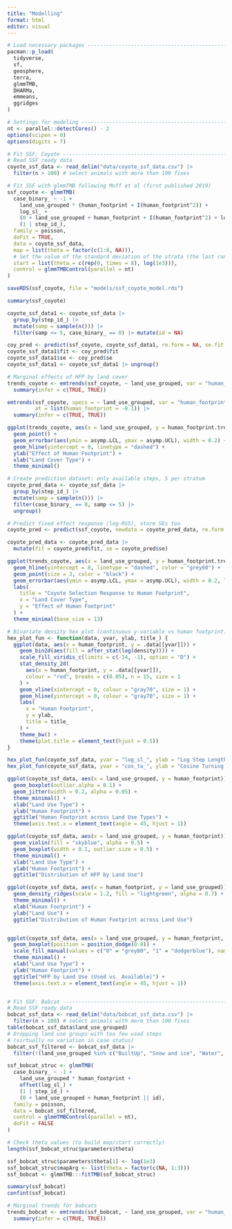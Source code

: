 ```yaml
---
title: "Modelling"
format: html
editor: visual
---
```


```r
# Load necessary packages -----------------------------------------------------
pacman::p_load(
  tidyverse,
  sf,
  geosphere,
  terra,
  glmmTMB,
  DHARMa,
  emmeans,
  ggridges
)

# Settings for modeling ---------------------------------------------------
nt <- parallel::detectCores() - 2
options(scipen = 0)
options(digits = 7)

# Fit SSF: Coyote -------------------------------------------------------------
# Read SSF ready data
coyote_ssf_data <- read_delim("data/coyote_ssf_data.csv") |> 
  filter(n > 100) # select animals with more than 100 fixes

# Fit SSF with glmmTMB following Muff et al (first published 2019)
ssf_coyote <- glmmTMB(
  case_binary_ ~ -1 + 
    land_use_grouped * (human_footprint + I(human_footprint^2)) + 
    log_sl_ + 
    (0 + land_use_grouped + human_footprint + I(human_footprint^2) + log_sl_|| id) +
    (1 | step_id_),
  family = poisson,
  doFit = TRUE,
  data = coyote_ssf_data,
  map = list(theta = factor(c(1:8, NA))),
  # Set the value of the standard deviation of the strata (the last ranef) to large constant value. See Muff et al (2020) JAE
  start = list(theta = c(rep(0, times = 8), log(1e3))),
  control = glmmTMBControl(parallel = nt)
)

saveRDS(ssf_coyote, file = "models/ssf_coyote_model.rds")

summary(ssf_coyote)

coyote_ssf_data1 <- coyote_ssf_data |> 
  group_by(step_id_) |> 
  mutate(samp = sample(n())) |> 
  filter(samp <= 5, case_binary_ == 0) |> mutate(id = NA) 

coy_pred <- predict(ssf_coyote, coyote_ssf_data1, re.form = NA, se.fit = TRUE)
coyote_ssf_data1$fit <- coy_pred$fit
coyote_ssf_data1$se <- coy_pred$se
coyote_ssf_data1 <- coyote_ssf_data1 |> ungroup()

# Marginal effects of HFP by land cover
trends_coyote <- emtrends(ssf_coyote, ~ land_use_grouped, var = "human_footprint") |>
  summary(infer = c(TRUE, TRUE))

emtrends(ssf_coyote, specs = ~ land_use_grouped, var = "human_footprint", 
         at = list(human_footprint = -0.1)) |>
  summary(infer = c(TRUE, TRUE))

ggplot(trends_coyote, aes(x = land_use_grouped, y = human_footprint.trend)) +
  geom_point() +
  geom_errorbar(aes(ymin = asymp.LCL, ymax = asymp.UCL), width = 0.2) +
  geom_hline(yintercept = 0, linetype = "dashed") +
  ylab("Effect of Human Footprint") +
  xlab("Land Cover Type") +
  theme_minimal()

# Create prediction dataset: only available steps, 5 per stratum
coyote_pred_data <- coyote_ssf_data |>
  group_by(step_id_) |>
  mutate(samp = sample(n())) |>
  filter(case_binary_ == 0, samp <= 5) |>
  ungroup()

# Predict fixed effect response (log-RSS), store SEs too
coyote_pred <- predict(ssf_coyote, newdata = coyote_pred_data, re.form = NA, se.fit = TRUE)

coyote_pred_data <- coyote_pred_data |>
  mutate(fit = coyote_pred$fit, se = coyote_pred$se)

ggplot(trends_coyote, aes(x = land_use_grouped, y = human_footprint.trend)) +
  geom_hline(yintercept = 0, linetype = "dashed", color = "grey60") +
  geom_point(size = 3, color = "black") +
  geom_errorbar(aes(ymin = asymp.LCL, ymax = asymp.UCL), width = 0.2, linewidth = 0.8) +
  labs(
    title = "Coyote Selection Response to Human Footprint",
    x = "Land Cover Type",
    y = "Effect of Human Footprint"
  ) +
  theme_minimal(base_size = 13)

# Bivariate density hex plot (continuous y-variable vs human footprint)
hex_plot_fun <- function(data, yvar, ylab, title_) {
  ggplot(data, aes(x = human_footprint, y = .data[[yvar]])) +
    geom_bin2d(aes(fill = after_stat(log(density)))) +
    scale_fill_viridis_c(limits = c(-14, -1), option = "D") +
    stat_density_2d(
      aes(x = human_footprint, y = .data[[yvar]]),
      colour = "red", breaks = c(0.05), n = 15, size = 1
    ) +
    geom_vline(xintercept = 0, colour = "gray70", size = 1) +
    geom_hline(yintercept = 0, colour = "gray70", size = 1) +
    labs(
      x = "Human Footprint",
      y = ylab,
      title = title_
    ) +
    theme_bw() +
    theme(plot.title = element_text(hjust = 0.5))
}

hex_plot_fun(coyote_ssf_data, yvar = "log_sl_", ylab = "Log Step Length", title_ = "Coyote")
hex_plot_fun(coyote_ssf_data, yvar = "cos_ta_", ylab = "Cosine Turning Angle", title_ = "Coyote")

ggplot(coyote_ssf_data, aes(x = land_use_grouped, y = human_footprint)) +
  geom_boxplot(outlier.alpha = 0.1) +
  geom_jitter(width = 0.2, alpha = 0.05) +
  theme_minimal() +
  xlab("Land Use Type") +
  ylab("Human Footprint") +
  ggtitle("Human Footprint across Land Use Types") +
  theme(axis.text.x = element_text(angle = 45, hjust = 1))

ggplot(coyote_ssf_data, aes(x = land_use_grouped, y = human_footprint)) +
  geom_violin(fill = "skyblue", alpha = 0.5) +
  geom_boxplot(width = 0.1, outlier.size = 0.5) +
  theme_minimal() +
  xlab("Land Use Type") +
  ylab("Human Footprint") +
  ggtitle("Distribution of HFP by Land Use")

ggplot(coyote_ssf_data, aes(x = human_footprint, y = land_use_grouped)) +
  geom_density_ridges(scale = 1.2, fill = "lightgreen", alpha = 0.7) +
  theme_minimal() +
  xlab("Human Footprint") +
  ylab("Land Use") +
  ggtitle("Distribution of Human Footprint across Land Use")


ggplot(coyote_ssf_data, aes(x = land_use_grouped, y = human_footprint, fill = factor(case_binary_))) +
  geom_boxplot(position = position_dodge(0.8)) +
  scale_fill_manual(values = c("0" = "grey80", "1" = "dodgerblue"), name = "Used?") +
  theme_minimal() +
  xlab("Land Use Type") +
  ylab("Human Footprint") +
  ggtitle("HFP by Land Use (Used vs. Available)") +
  theme(axis.text.x = element_text(angle = 45, hjust = 1))


# Fit SSF: Bobcat -------------------------------------------------------------
# Read SSF ready data
bobcat_ssf_data <- read_delim("data/bobcat_ssf_data.csv") |> 
  filter(n > 100) # select animals with more than 100 fixes
table(bobcat_ssf_data$land_use_grouped)
# Dropping land use groups with too few used steps
# (virtually no variation in case status)
bobcat_ssf_filtered <- bobcat_ssf_data |> 
  filter(!(land_use_grouped %in% c("BuiltUp", "Snow and ice", "Water", "Cropland")))

ssf_bobcat_struc <- glmmTMB(
  case_binary_ ~ -1 + 
    land_use_grouped * human_footprint + 
    offset(log_sl_) + 
    (1 | step_id_) + 
    (0 + land_use_grouped + human_footprint || id),
  family = poisson,
  data = bobcat_ssf_filtered,
  control = glmmTMBControl(parallel = nt),
  doFit = FALSE
)

# Check theta values (to build map/start correctly)
length(ssf_bobcat_struc$parameters$theta)

ssf_bobcat_struc$parameters$theta[1] <- log(1e3)
ssf_bobcat_struc$mapArg <- list(theta = factor(c(NA, 1:3)))
ssf_bobcat <- glmmTMB:::fitTMB(ssf_bobcat_struc)

summary(ssf_bobcat)
confint(ssf_bobcat)

# Marginal trends for bobcats
trends_bobcat <- emtrends(ssf_bobcat, ~ land_use_grouped, var = "human_footprint") |> 
  summary(infer = c(TRUE, TRUE))
```

